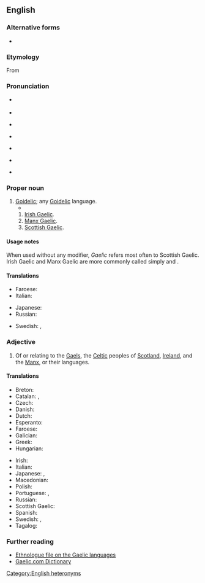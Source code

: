 {{also|gaèlic}}
{{wikipedia|dab=Gaelic}}
==English==

===Alternative forms===
* {{alter|en|Galic||obsolete}}

===Etymology===
From {{suffix|en|Gael|ic}}

===Pronunciation===
* {{IPA|en|/ˈɡælɪk/}} {{q|when referring to Scottish Gaelic}}
* {{audio|en|LL-Q1860 (eng)-Vealhurl-Gaelic.wav|Audio (UK)}}
* {{IPA|en|/ˈɡeɪlɪk/}} {{q|when referring to Irish Gaelic or Manx Gaelic}}
* {{audio|en|LL-Q1860 (eng)-Vealhurl-Gaelic2.wav|Audio (UK)}}
* {{a|Scotland}} {{IPA|en|/ˈɡalɪk/}}
* {{a|US}} {{IPA|en|/ˈɡeɪlɪk/}} {{q|for all senses}}
* {{rhymes|en|eɪlɪk|ælɪk}}

===Proper noun===
{{en-proper noun}}

# [[Goidelic]]; any [[Goidelic]] language.
#* {{quote-book|en|year=2020|author=[[w:N. K. Jemisin|N. K. Jemisin]]|title=[[w:The City We Became|The City We Became]]|publisher=Orbit|page=342|passage=She taught herself some '''Gaelic''' as a child. It’s hard to pronounce, and with no other '''Gaelic''' speakers around that she could practice on, she’s forgotten nearly all of what she learned.}}
## [[Irish Gaelic]].
## [[Manx Gaelic]].
## [[Scottish Gaelic]].

====Usage notes====
When used without any modifier, ''Gaelic'' refers most often to Scottish Gaelic. Irish Gaelic and Manx Gaelic are more commonly called simply {{m|en|Irish}} and {{m|en|Manx}}.

====Translations====
{{trans-see|Goidelic}}

{{trans-top|any Goidelic language}}
* Faroese: {{t|fo|gæliskt|n}}
* Italian: {{t+|it|lingua}} {{t|it|gaelica|f}}
{{trans-mid}}
* Japanese: {{t|ja|ゲール語|tr=gēru-go}}
* Russian: {{t+|ru| гэльский|m}}
{{trans-bottom}}

{{trans-see|Scottish Gaelic}}

{{checktrans-top}}
* Swedish: {{t+check|sv|gaeliska|c}}, {{t+check|sv|gäliska|c}}
{{trans-mid}}
{{trans-bottom}}

===Adjective===
{{en-adj|-}}

# Of or relating to the [[Gael]]s, the [[Celtic]] peoples of [[Scotland]], [[Ireland]], and the [[Manx]], or their languages.

====Translations====
{{trans-top|relating to the Gaels or their language}}
* Breton: {{t|br|gouezel}}
* Catalan: {{t|ca|goidèlic}}, {{t|ca|gaèlic}}
* Czech: {{t|cs|gaelský}}
* Danish: {{t|da|gælisk}}
* Dutch: {{t|nl|Gaelisch}}
* Esperanto: {{t|eo|gaela}}
* Faroese: {{t|fo|gæliskur}}
* Galician: {{t+|gl|gaélico|m}}
* Greek: {{t|el|γαελικός}}
* Hungarian: {{t|hu|gael}}
{{trans-mid}}
* Irish: {{t|ga|Gaelach}}
* Italian: {{t|it|gaelico|m}}
* Japanese: {{t|ja|ゲール族|tr=gēru-zoku}} {{q|people}}, {{t|ja|ゲール語|tr=gēru-go}} {{q|language}}
* Macedonian: {{t|mk|гелски|m}}
* Polish: {{t|pl|gaelicki}}
* Portuguese: {{t+|pt|gaélico|m}}, {{t|pt|gaélica|f}}
* Russian: {{t+|ru|гэльский|m}}
* Scottish Gaelic: {{t|gd|Gàidhealach}}
* Spanish: {{t+|es|gaélico}}
* Swedish: {{t+|sv|gaelisk}}, {{t+|sv|gälisk}}
* Tagalog: {{t|tl|Gaeliko}}
{{trans-bottom}}

===Further reading===
* [http://www.ethnologue.com/show_family.asp?subid=90049 Ethnologue file on the Gaelic languages]
* [http://www.gaelic.com/ Gaelic.com Dictionary]

[[Category:English heteronyms]]
{{topics|en|Languages|Language families|Scotland}}